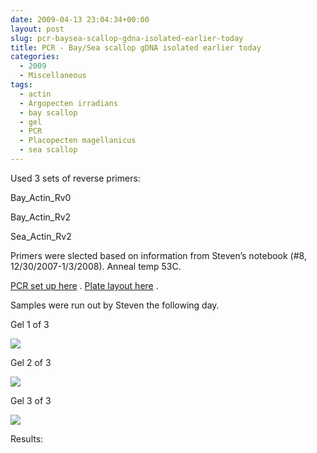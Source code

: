```yaml
---
date: 2009-04-13 23:04:34+00:00
layout: post
slug: pcr-baysea-scallop-gdna-isolated-earlier-today
title: PCR - Bay/Sea scallop gDNA isolated earlier today
categories:
  - 2009
  - Miscellaneous
tags:
  - actin
  - Argopecten irradians
  - bay scallop
  - gel
  - PCR
  - Placopecten magellanicus
  - sea scallop
---
```


Used 3 sets of reverse primers:

Bay_Actin_Rv0

Bay_Actin_Rv2

Sea_Actin_Rv2

Primers were slected based on information from Steven's notebook (#8, 12/30/2007-1/3/2008). Anneal temp 53C.

[PCR set up here](https://eagle.fish.washington.edu/Arabidopsis/Notebook%20Workup%20Files/20090413-01.jpg) . [Plate layout here](http://eagle.fish.washington.edu/Arabidopsis/Notebook%20Workup%20Files/20090413-02.jpg) .

Samples were run out by Steven the following day.

Gel 1 of 3

![](https://eagle.fish.washington.edu/Arabidopsis/20090413-02.JPG)

Gel 2 of 3

![](https://eagle.fish.washington.edu/Arabidopsis/20090413-03.JPG)

Gel 3 of 3

![](https://eagle.fish.washington.edu/Arabidopsis/20090413-04.JPG)

Results:
